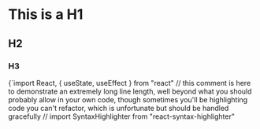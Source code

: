 
# This is a H1

## H2

### H3

<SyntaxHighlighter language='jsx' style={materialDark} showLineNumbers wrapLongLines >
{`import React, { useState, useEffect } from "react"
// this comment is here to demonstrate an extremely long line length, well beyond what you should probably allow in your own code, though sometimes you'll be highlighting code you can't refactor, which is unfortunate but should be handled gracefully
// import SyntaxHighlighter from "react-syntax-highlighter"
</SyntaxHighlighter>

